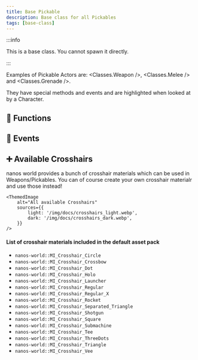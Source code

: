 ```yaml
---
title: Base Pickable
description: Base class for all Pickables
tags: [base-class]
---
```



<HeaderDeclaration type="Class" name="Pickable" />

:::info

This is a base class. You cannot spawn it directly.

:::

Examples of Pickable Actors are: <Classes.Weapon />, <Classes.Melee /> and <Classes.Grenade />.

They have special methods and events and are highlighted when looked at by a Character.


## 🦠 Functions

<FunctionsDeclaration type="Class" name="Pickable" />


## 🚀 Events

<EventsDeclaration type="Class" name="Pickable" />


## ➕ Available Crosshairs

nanos world provides a bunch of crosshair materials which can be used in Weapons/Pickables. You can of course create your own crosshair materialr and use those instead!

````mdx-code-block
<ThemedImage
    alt="All available Crosshairs"
    sources={{
        light: '/img/docs/crosshairs_light.webp',
        dark: '/img/docs/crosshairs_dark.webp',
    }}
/>
````


#### List of crosshair materials included in the default asset pack

* `nanos-world::MI_Crosshair_Circle`
* `nanos-world::MI_Crosshair_Crossbow`
* `nanos-world::MI_Crosshair_Dot`
* `nanos-world::MI_Crosshair_Holo`
* `nanos-world::MI_Crosshair_Launcher`
* `nanos-world::MI_Crosshair_Regular`
* `nanos-world::MI_Crosshair_Regular_X`
* `nanos-world::MI_Crosshair_Rocket`
* `nanos-world::MI_Crosshair_Separated_Triangle`
* `nanos-world::MI_Crosshair_Shotgun`
* `nanos-world::MI_Crosshair_Square`
* `nanos-world::MI_Crosshair_Submachine`
* `nanos-world::MI_Crosshair_Tee`
* `nanos-world::MI_Crosshair_ThreeDots`
* `nanos-world::MI_Crosshair_Triangle`
* `nanos-world::MI_Crosshair_Vee`